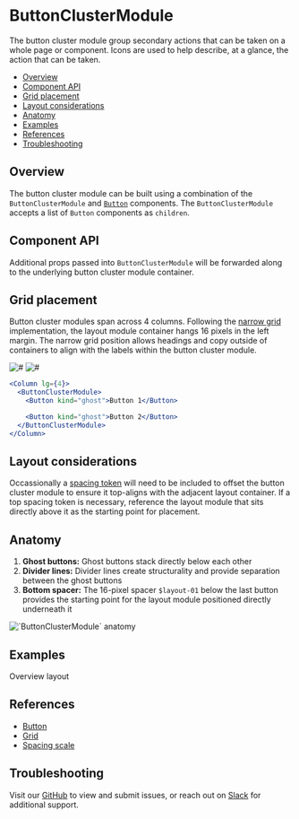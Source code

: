 


# ButtonClusterModule

The button cluster module group secondary actions that can be taken on a whole page or component. Icons are used to help describe, at a glance, the action that can be taken.

- [Overview](#overview)
- [Component API](#component-api)
- [Grid placement](#grid-placement)
- [Layout considerations](#layout-considerations)
- [Anatomy](#anatomy)
- [Examples](#examples)
- [References](#references)
- [Troubleshooting](#troubleshooting)

## Overview

The button cluster module can be built using a combination of the `ButtonClusterModule` and [`Button`](#references) components. The `ButtonClusterModule` accepts a list of `Button` components as `children`.

<Canvas>
  <Story
    id="patterns-unstable-layout-modules-buttonclustermodule--default"
    parameters={parameters}
  />
</Canvas>

## Component API

<ArgsTable />

Additional props passed into `ButtonClusterModule` will be forwarded along to the underlying button cluster module container.

## Grid placement

Button cluster modules span across 4 columns. Following the [narrow grid](#references) implementation, the layout module container hangs 16 pixels in the left margin. The narrow grid position allows headings and copy outside of containers to align with the labels within the button cluster module.

<Row>
  <Column>
    <img alt="#" src="#" />
  </Column>

  <Column>
    <img alt="#" src="#" />
  </Column>
</Row>

```jsx
<Column lg={4}>
  <ButtonClusterModule>
    <Button kind="ghost">Button 1</Button>

    <Button kind="ghost">Button 2</Button>
  </ButtonClusterModule>
</Column>
```

## Layout considerations

Occassionally a [spacing token](#references) will need to be included to offset the button cluster module to ensure it top-aligns with the adjacent layout container. If a top spacing token is necessary, reference the layout module that sits directly above it as the starting point for placement.

## Anatomy

1. **Ghost buttons:** Ghost buttons stack directly below each other
2. **Divider lines:** Divider lines create structurality and provide separation between the ghost buttons
3. **Bottom spacer:** The 16-pixel spacer `$layout-01` below the last button provides the starting point for the layout module positioned directly underneath it

<img alt="`ButtonClusterModule` anatomy" src={anatomy} />

## Examples

<LinkTo kind="patterns-unstable-layout-examples" story="overview">
  Overview layout
</LinkTo>

## References

- [Button](https://react.carbondesignsystem.com/?path=/docs/button)
- [Grid](https://react.carbondesignsystem.com/?path=/docs/grid--narrow)
- [Spacing scale](https://carbondesignsystem.com/guidelines/spacing/overview#spacing-scale)

## Troubleshooting

Visit our [GitHub](https://github.com/carbon-design-system/ibm-security) to view and submit issues, or reach out on [Slack](https://app.slack.com/client/T1V6D3RT7/CRV39QKP0) for additional support.
